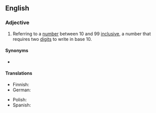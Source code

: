 ==English==

===Adjective===
{{en-adj|-}}

# Referring to a [[number]] between 10 and 99 [[inclusive]], a number that requires two [[digit]]s to write in base 10.

====Synonyms====
* {{l|en|double-figure}}

====Translations====
{{trans-top|between 10 and 99 inclusive}}
* Finnish: {{t|fi|kaksinumeroinen}}
* German: {{t+|de|zweistellig}}
{{trans-mid}}
* Polish: {{t+|pl|dwucyfrowy}}
* Spanish: {{t|es|dos dígitos}}
{{trans-bottom}}